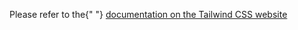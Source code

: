 <p>
  Please refer to the{" "}
  <a
    href={`https://tailwindcss.com/docs/${window.location.pathname
      .split("/")
      .pop()}`}
  >
    documentation on the Tailwind CSS website
  </a>
</p>
